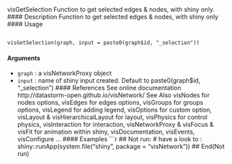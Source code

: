 visGetSelection Function to get selected edges & nodes, with shiny only.
#### Description
Function to get selected edges & nodes, with shiny only
#### Usage
<pre><code>
visGetSelection(graph, input = paste0(graph$id, "_selection"))
</code></pre>
#### Arguments
* ``graph`` : a visNetworkProxy object
* ``input`` : name of shiny input created. Default to paste0(graph$id, "_selection")
#### References
See online documentation http://datastorm-open.github.io/visNetwork/
See Also
visNodes for nodes options, visEdges for edges options, visGroups for groups options, visLegend
for adding legend, visOptions for custom option, visLayout & visHierarchicalLayout for layout,
visPhysics for control physics, visInteraction for interaction, visNetworkProxy & visFocus & visFit
for animation within shiny, visDocumentation, visEvents, visConfigure ...
#### Examples
```r
## Not run:
# have a look to :
shiny::runApp(system.file("shiny", package = "visNetwork"))
## End(Not run)
